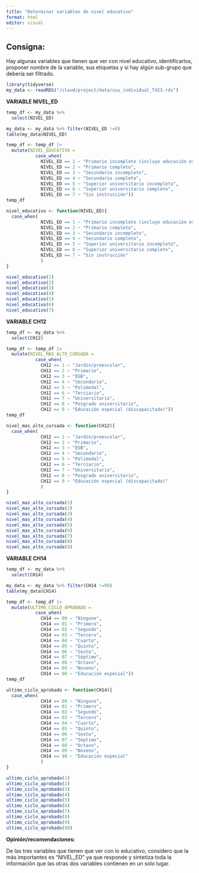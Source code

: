```yaml
---
title: "Determinar variables de nivel educativo"
format: html
editor: visual
---
```


## Consigna:

Hay algunas variables que tienen que ver con nivel educativo, identificarlos, proponer nombre de la variable, sus etiquetas y si hay algún sub-grupo que debería ser filtrado.

```r
library(tidyverse)
my_data <- readRDS("/cloud/project/data/usu_individual_T423.rds")
```

**VARIABLE NIVEL_ED**

```r
temp_df <- my_data %>%    
  select(NIVEL_ED)
```

```r
my_data <- my_data %>% filter(NIVEL_ED !=9)
table(my_data$NIVEL_ED)
```

```r
temp_df <- temp_df |> 
  mutate(NIVEL_EDUCATIVO = 
           case_when(
             NIVEL_ED == 1 ~ "Primario incompleto (incluye educación especial)",
             NIVEL_ED == 2 ~ "Primario completo",
             NIVEL_ED == 3 ~ "Secundario incompleto",
             NIVEL_ED == 4 ~ "Secundario completo",
             NIVEL_ED == 5 ~ "Superior universitario incompleto",
             NIVEL_ED == 6 ~ "Superior universitario completo",
             NIVEL_ED == 7 ~ "Sin instrucción"))
temp_df
```

```r
nivel_educativo <- function(NIVEL_ED){
  case_when(
             NIVEL_ED == 1 ~ "Primario incompleto (incluye educación especial)",
             NIVEL_ED == 2 ~ "Primario completo",
             NIVEL_ED == 3 ~ "Secundario incompleto",
             NIVEL_ED == 4 ~ "Secundario completo",
             NIVEL_ED == 5 ~ "Superior universitario incompleto",
             NIVEL_ED == 6 ~ "Superior universitario completo",
             NIVEL_ED == 7 ~ "Sin instrucción"
             )
}
```

```r
nivel_educativo(1)
nivel_educativo(2)
nivel_educativo(3)
nivel_educativo(4)
nivel_educativo(5)
nivel_educativo(6)
nivel_educativo(7)
```

**VARIABLE CH12**

```r
temp_df <- my_data %>%    
  select(CH12)
```

```r
temp_df <- temp_df |> 
  mutate(NIVEL_MAS_ALTO_CURSADA = 
           case_when(
             CH12 == 1 ~ "Jardín/preescolar",
             CH12 == 2 ~ "Primario",
             CH12 == 3 ~ "EGB",
             CH12 == 4 ~ "Secundario",
             CH12 == 5 ~ "Polimodal",
             CH12 == 6 ~ "Terciario",
             CH12 == 7 ~ "Universitario",
             CH12 == 8 ~ "Posgrado universitario",
             CH12 == 9 ~ "Educación especial (discapacitado)"))
temp_df
```

```r
nivel_mas_alto_cursada <- function(CH12){
  case_when(
             CH12 == 1 ~ "Jardín/preescolar",
             CH12 == 2 ~ "Primario",
             CH12 == 3 ~ "EGB",
             CH12 == 4 ~ "Secundario",
             CH12 == 5 ~ "Polimodal",
             CH12 == 6 ~ "Terciario",
             CH12 == 7 ~ "Universitario",
             CH12 == 8 ~ "Posgrado universitario",
             CH12 == 9 ~ "Educación especial (discapacitado)"
             )
}

```

```r
nivel_mas_alto_cursada(1)
nivel_mas_alto_cursada(2)
nivel_mas_alto_cursada(3)
nivel_mas_alto_cursada(4)
nivel_mas_alto_cursada(5)
nivel_mas_alto_cursada(6)
nivel_mas_alto_cursada(7)
nivel_mas_alto_cursada(8)
nivel_mas_alto_cursada(9)
```

**VARIABLE CH14**

```r
temp_df <- my_data %>%    
  select(CH14)
```

```r
my_data <- my_data %>% filter(CH14 !=99)
table(my_data$CH14)
```

```r
temp_df <- temp_df |> 
  mutate(ULTIMO_CICLO_APROBADO = 
           case_when(
             CH14 == 00 ~ "Ninguno",
             CH14 == 01 ~ "Primero",
             CH14 == 02 ~ "Segundo",
             CH14 == 03 ~ "Tercero",
             CH14 == 04 ~ "Cuarto",
             CH14 == 05 ~ "Quinto",
             CH14 == 06 ~ "Sexto",
             CH14 == 07 ~ "Séptimo",
             CH14 == 08 ~ "Octavo",
             CH14 == 09 ~ "Noveno",
             CH14 == 98 ~ "Educación especial"))
temp_df
```

```r
ultimo_ciclo_aprobado <- function(CH14){
  case_when(
             CH14 == 00 ~ "Ninguno",
             CH14 == 01 ~ "Primero",
             CH14 == 02 ~ "Segundo",
             CH14 == 03 ~ "Tercero",
             CH14 == 04 ~ "Cuarto",
             CH14 == 05 ~ "Quinto",
             CH14 == 06 ~ "Sexto",
             CH14 == 07 ~ "Séptimo",
             CH14 == 08 ~ "Octavo",
             CH14 == 09 ~ "Noveno",
             CH14 == 98 ~ "Educación especial"
             )
}


```

```r
ultimo_ciclo_aprobado(1)
ultimo_ciclo_aprobado(2)
ultimo_ciclo_aprobado(3)
ultimo_ciclo_aprobado(4)
ultimo_ciclo_aprobado(5)
ultimo_ciclo_aprobado(6)
ultimo_ciclo_aprobado(7)
ultimo_ciclo_aprobado(8)
ultimo_ciclo_aprobado(9)
ultimo_ciclo_aprobado(98)
```

**Opinión/recomendaciones:**

De las tres variables que tienen que ver con lo educativo, considero que la más importantes es "NIVEL_ED" ya que responde y sintetiza toda la información que las otras dos variables contienen en un solo lugar.

